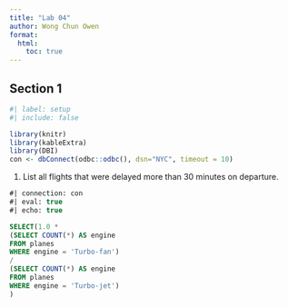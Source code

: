 ```yaml
---
title: "Lab 04"
author: Wong Chun Owen
format:
  html:
    toc: true
---
```


## Section 1

```r
#| label: setup
#| include: false

library(knitr)
library(kableExtra)
library(DBI)
con <- dbConnect(odbc::odbc(), dsn="NYC", timeout = 10)


```
1. List all flights that were delayed more than 30 minutes on departure.

```sql
#| connection: con
#| eval: true
#| echo: true

SELECT(1.0 *
(SELECT COUNT(*) AS engine
FROM planes
WHERE engine = 'Turbo-fan')
/
(SELECT COUNT(*) AS engine
FROM planes
WHERE engine = 'Turbo-jet')
)
```
